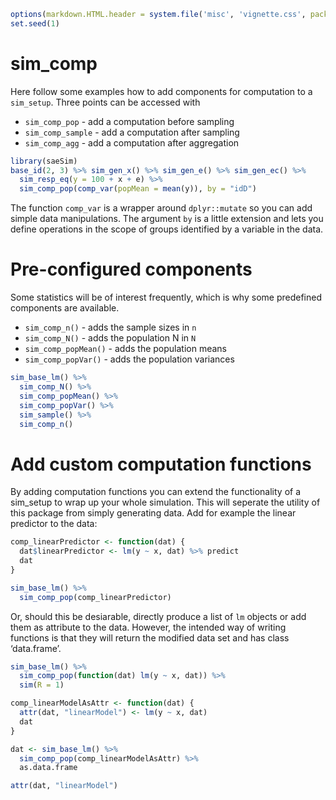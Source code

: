 <!--
%\VignetteEngine{knitr::knitr}
%\VignetteIndexEntry{Introduction}
-->
```r
options(markdown.HTML.header = system.file('misc', 'vignette.css', package='knitr'))
set.seed(1)
```

# sim_comp

Here follow some examples how to add components for computation to a `sim_setup`. Three points can be accessed with 

- `sim_comp_pop` - add a computation before sampling
- `sim_comp_sample` - add a computation after sampling
- `sim_comp_agg` - add a computation after aggregation

```r
library(saeSim)
base_id(2, 3) %>% sim_gen_x() %>% sim_gen_e() %>% sim_gen_ec() %>% 
  sim_resp_eq(y = 100 + x + e) %>%
  sim_comp_pop(comp_var(popMean = mean(y)), by = "idD")

```

The function `comp_var` is a wrapper around `dplyr::mutate` so you can add simple data manipulations. The argument `by` is a little extension and lets you define operations in the scope of groups identified by a variable in the data.

# Pre-configured components

Some statistics will be of interest frequently, which is why some predefined components are available.

- `sim_comp_n()` - adds the sample sizes in `n`
- `sim_comp_N()` - adds the population N in `N`
- `sim_comp_popMean()` - adds the population means
- `sim_comp_popVar()` - adds the population variances

```r
sim_base_lm() %>% 
  sim_comp_N() %>% 
  sim_comp_popMean() %>% 
  sim_comp_popVar() %>%
  sim_sample() %>% 
  sim_comp_n()
```

# Add custom computation functions

By adding computation functions you can extend the functionality of a sim_setup to wrap up your whole simulation. This will seperate the utility of this package from simply generating data. Add for example the linear predictor to the data:

```r
comp_linearPredictor <- function(dat) {
  dat$linearPredictor <- lm(y ~ x, dat) %>% predict
  dat
}

sim_base_lm() %>% 
  sim_comp_pop(comp_linearPredictor)
```

Or, should this be desiarable, directly produce a list of `lm` objects or add them as attribute to the data. However, the intended way of writing functions is that they will return the modified data set and has class 'data.frame'. 

```r
sim_base_lm() %>% 
  sim_comp_pop(function(dat) lm(y ~ x, dat)) %>%
  sim(R = 1)

comp_linearModelAsAttr <- function(dat) {
  attr(dat, "linearModel") <- lm(y ~ x, dat)
  dat
}

dat <- sim_base_lm() %>% 
  sim_comp_pop(comp_linearModelAsAttr) %>%
  as.data.frame

attr(dat, "linearModel")
```

